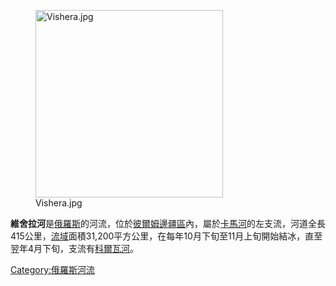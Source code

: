 [[Image:Vishera.jpg|300px]]

'''維舍拉河'''是[[俄羅斯|俄羅斯]]的河流，位於[[彼爾姆邊疆區|彼爾姆邊疆區]]內，屬於[[卡馬河|卡馬河]]的左支流，河道全長415公里，[[流域|流域]]面積31,200平方公里，在每年10月下旬至11月上旬開始結冰，直至翌年4月下旬，支流有[[科爾瓦河_(彼爾姆邊疆區)|科爾瓦河]]。

{{Coord|59|54|14|N|56|26|20|E|display=title}}

[[Category:俄羅斯河流|Category:俄羅斯河流]]

{{Russia-geo-stub}}